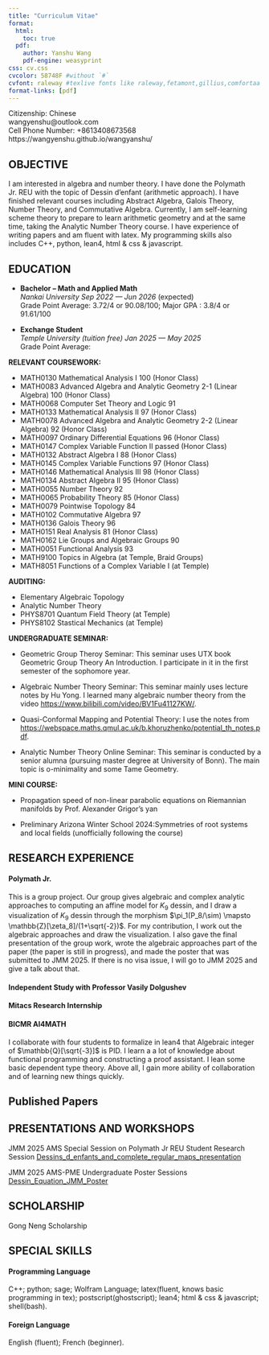 ```yaml
---
title: "Curriculum Vitae"
format:
  html:
    toc: true
  pdf:
    author: Yanshu Wang
    pdf-engine: weasyprint
css: cv.css
cvcolor: 58748F #without `#`
cvfont: raleway #texlive fonts like raleway,fetamont,gillius,comfortaa
format-links: [pdf]
---
```


::: {.print-only .contact-block}
Citizenship: Chinese <br>
wangyenshu@outlook.com <br>
Cell Phone Number: +8613408673568 <br>
https://wangyenshu.github.io/wangyanshu/
:::

## OBJECTIVE 

I am interested in algebra and number theory. I have done the Polymath Jr. REU with the topic of Dessin d'enfant (arithmetic approach). I have finished relevant courses including Abstract Algebra, Galois Theory, Number Theory, and Commutative Algebra. Currently, I am self-learning scheme theory to prepare to learn arithmetic geometry and at the same time, taking the Analytic Number Theory course. I have experience of writing papers and am fluent with latex. My programming skills also includes C++, python, lean4, html & css & javascript.

## EDUCATION

- **Bachelor -- Math and Applied Math** <br> *Nankai University* *Sep 2022 --- Jun 2026* (expected)  <br> Grade Point Average: 3.72/4 or 90.08/100; Major GPA : 3.8/4 or 91.61/100

- **Exchange Student** <br> *Temple University (tuition free)* *Jan 2025 --- May 2025* <br> Grade Point Average: 

**RELEVANT COURSEWORK:**

- MATH0130 Mathematical Analysis I 100 (Honor Class)
- MATH0083 Advanced Algebra and Analytic Geometry 2-1 (Linear Algebra) 100 (Honor Class)
- MATH0068 Computer Set Theory and Logic 91
- MATH0133 Mathematical Analysis II 97 (Honor Class)
- MATH0078 Advanced Algebra and Analytic Geometry 2-2 (Linear Algebra) 92 (Honor Class)
- MATH0097 Ordinary Differential Equations 96 (Honor Class)
- MATH0147 Complex Variable Function II passed (Honor Class)
- MATH0132 Abstract Algebra I 88 (Honor Class)
- MATH0145 Complex Variable Functions 97 (Honor Class)
- MATH0146 Mathematical Analysis III 98 (Honor Class)
- MATH0134 Abstract Algebra II 95 (Honor Class)
- MATH0055 Number Theory 92
- MATH0065 Probability Theory 85 (Honor Class)
- MATH0079 Pointwise Topology 84 
- MATH0102 Commutative Algebra 97
- MATH0136 Galois Theory 96 
- MATH0151 Real Analysis 81 (Honor Class)
- MATH0162 Lie Groups and Algebraic Groups 90 
- MATH0051 Functional Analysis 93 
- MATH9100 Topics in Algebra (at Temple, Braid Groups) 
- MATH8051 Functions of a Complex Variable I (at Temple) 

**AUDITING:**

- Elementary Algebraic Topology
- Analytic Number Theory
- PHYS8701 Quantum Field Theory (at Temple)
- PHYS8102 Stastical Mechanics (at Temple)


**UNDERGRADUATE SEMINAR:**<br>

- Geometric Group Theroy Seminar: This seminar uses UTX book Geometric Group Theory An Introduction. I participate in it in the first semester of the sophomore year.<br>

- Algebraic Number Theory Seminar: This seminar mainly uses lecture notes by Hu Yong. I learned many algebraic number theory from the video <https://www.bilibili.com/video/BV1Fu41127KW/>.<br>

- Quasi-Conformal Mapping and Potential Theory: I use the notes from <https://webspace.maths.qmul.ac.uk/b.khoruzhenko/potential_th_notes.pdf>. <br>

- Analytic Number Theory Online Seminar: This seminar is conducted by a senior alumna (pursuing master degree at University of Bonn). The main topic is o-minimality and some Tame Geometry.<br>

**MINI COURSE:**<br>

- Propagation speed of non-linear parabolic equations on Riemannian manifolds by Prof. Alexander Grigor's yan

- Preliminary Arizona Winter School 2024:Symmetries of root systems and local fields (unofficially following the course)

<!--
**REMARK:** <br> 

- Nankai University's undergraduate degree requires me to take approximately 6 courses in applied mathematics or 6 courses in computational mathematics. That is why there are many applied mathematics courses in my transcript. Another effect is that I have to audit some courses due to conflict time schedules and excessive workloads. <br>

- Explanation for low grades in Probability Theory, Pointwise Topology, Real Analysis:I take too much courses in the second semester of the sophomore year, including Real Analysis, Probability Theory, Pointwise Topology, Commutative Algebra, Lie Groups and Algebraic Groups. <br>
-->

## RESEARCH EXPERIENCE

#### Polymath Jr.

This is a group project. Our group gives algebraic and complex analytic approaches to computing an affine model for $K_9$ dessin, and I draw a visualization of $K_9$ dessin through the morphism $\pi_1(P_8/\sim) \mapsto \mathbb{Z}[\zeta_8]/(1+\sqrt{-2})$. For my contribution, I work out the algebraic approaches and draw the visualization. I also gave the final presentation of the group work, wrote the algebraic approaches part of the paper (the paper is still in progress), and made the poster that was submitted to JMM 2025. If there is no visa issue, I will go to JMM 2025 and give a talk about that.

#### Independent Study with Professor Vasily Dolgushev

#### Mitacs Research Internship

#### BICMR AI4MATH

I collaborate with four students to formalize in lean4 that Algebraic integer of $\mathbb{Q}[\sqrt{-3}]$ is PID. I learn a a lot of knowledge about functional programming and constructing a proof assistant. I lean some basic dependent type theory. Above all, I gain more ability of collaboration and of learning new things quickly.

::: no-print


## Published Papers
:::
## PRESENTATIONS AND WORKSHOPS
JMM 2025 AMS Special Session on Polymath Jr REU Student Research Session
<a href="https://wangyenshu.github.io/wangyanshu/CV/Dessins_d_enfants_and_complete_regular_maps_presentation.pdf">Dessins_d_enfants_and_complete_regular_maps_presentation</a> <br>

JMM 2025 AMS-PME Undergraduate Poster Sessions <a href="https://wangyenshu.github.io/wangyanshu/CV/Dessin_Equation_JMM_Poster.pdf">Dessin_Equation_JMM_Poster</a> <br>

## SCHOLARSHIP

Gong Neng Scholarship

## SPECIAL SKILLS

#### Programming Language

C++; python; sage; Wolfram Language; latex(fluent, knows basic programming in tex); postscript(ghostscript); lean4; html & css & javascript; shell(bash).

#### Foreign Language

English (fluent); French (beginner).

::: print-only

:::
